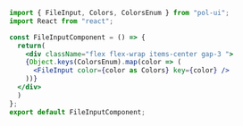 ```jsx
import { FileInput, Colors, ColorsEnum } from "pol-ui";
import React from "react";

const FileInputComponent = () => {
  return(
    <div className="flex flex-wrap items-center gap-3 ">
    {Object.keys(ColorsEnum).map(color => (
      <FileInput color={color as Colors} key={color} />
    ))}
  </div>
  )
};
export default FileInputComponent;
```
